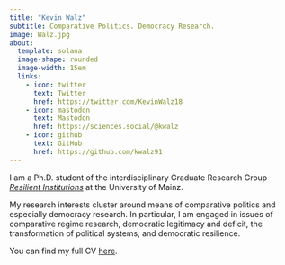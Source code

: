 ```yaml
---
title: "Kevin Walz"
subtitle: Comparative Politics. Democracy Research. 
image: Walz.jpg
about: 
  template: solana
  image-shape: rounded
  image-width: 15em
  links:
    - icon: twitter
      text: Twitter
      href: https://twitter.com/KevinWalz18
    - icon: mastodon
      text: Mastodon
      href: https://sciences.social/@kwalz
    - icon: github
      text: GitHub
      href: https://github.com/kwalz91
---
```


I am a Ph.D. student of the interdisciplinary Graduate Research Group [*Resilient Institutions*](https://resilient.institutions.uni-mainz.de/) at the University of Mainz.

My research interests cluster around means of comparative politics and especially democracy research. In particular, I am engaged in issues of comparative regime research, democratic legitimacy and deficit, the transformation of political systems, and democratic resilience.

You can find my full CV [here](about.qmd).
